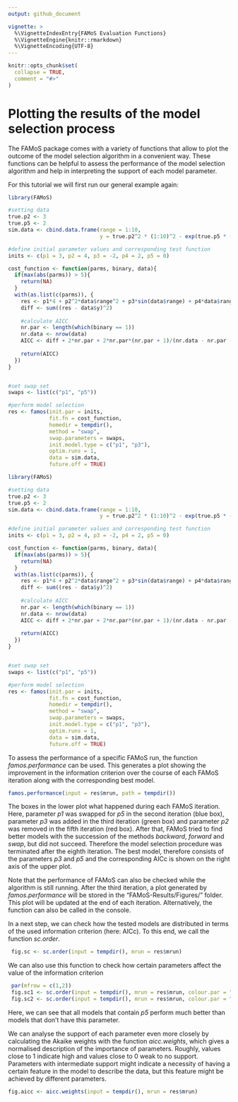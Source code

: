 ---
output: github_document

vignette: >
  %\VignetteIndexEntry{FAMoS Evaluation Functions}
  %\VignetteEngine{knitr::rmarkdown}
  %\VignetteEncoding{UTF-8}
---

```{r setup, include = FALSE, echo = FALSE}
knitr::opts_chunk$set(
  collapse = TRUE,
  comment = "#>"
)
```
# Plotting the results of the model selection process

The FAMoS package comes with a variety of functions that allow to plot the outcome of the model selection algorithm in a convenient way. These functions can be helpful to assess the performance of the model selection algorithm and help in interpreting the support of each model parameter.

For this tutorial we will first run our general example again:

```{r createdata, include = F, results='hide',warning=FALSE}
library(FAMoS)

#setting data
true.p2 <- 3
true.p5 <- 2
sim.data <- cbind.data.frame(range = 1:10, 
                             y = true.p2^2 * (1:10)^2 - exp(true.p5 * (1:10)))

#define initial parameter values and corresponding test function
inits <- c(p1 = 3, p2 = 4, p3 = -2, p4 = 2, p5 = 0)

cost_function <- function(parms, binary, data){
  if(max(abs(parms)) > 5){
    return(NA)
  }
  with(as.list(c(parms)), {
    res <- p1*4 + p2^2*data$range^2 + p3*sin(data$range) + p4*data$range - exp(p5*data$range)
    diff <- sum((res - data$y)^2)
    
    #calculate AICC
    nr.par <- length(which(binary == 1))
    nr.data <- nrow(data)
    AICC <- diff + 2*nr.par + 2*nr.par*(nr.par + 1)/(nr.data - nr.par -1)
    
    return(AICC)
  })
}


#set swap set
swaps <- list(c("p1", "p5"))

#perform model selection
res <- famos(init.par = inits,
             fit.fn = cost_function,
             homedir = tempdir(),
             method = "swap",
             swap.parameters = swaps,
             init.model.type = c("p1", "p3"),
             optim.runs = 1,
             data = sim.data,
             future.off = TRUE) 
```

```{r createdata2, eval=FALSE}
library(FAMoS)

#setting data
true.p2 <- 3
true.p5 <- 2
sim.data <- cbind.data.frame(range = 1:10, 
                             y = true.p2^2 * (1:10)^2 - exp(true.p5 * (1:10)))

#define initial parameter values and corresponding test function
inits <- c(p1 = 3, p2 = 4, p3 = -2, p4 = 2, p5 = 0)

cost_function <- function(parms, binary, data){
  if(max(abs(parms)) > 5){
    return(NA)
  }
  with(as.list(c(parms)), {
    res <- p1*4 + p2^2*data$range^2 + p3*sin(data$range) + p4*data$range - exp(p5*data$range)
    diff <- sum((res - data$y)^2)
    
    #calculate AICC
    nr.par <- length(which(binary == 1))
    nr.data <- nrow(data)
    AICC <- diff + 2*nr.par + 2*nr.par*(nr.par + 1)/(nr.data - nr.par -1)
    
    return(AICC)
  })
}


#set swap set
swaps <- list(c("p1", "p5"))

#perform model selection
res <- famos(init.par = inits,
             fit.fn = cost_function,
             homedir = tempdir(),
             method = "swap",
             swap.parameters = swaps,
             init.model.type = c("p1", "p3"),
             optim.runs = 1,
             data = sim.data,
             future.off = TRUE) 
```

To assess the performance of a specific FAMoS run, the function _famos.performance_ can be used. This generates a plot showing the improvement in the information criterion over the course of each FAMoS iteration along with the corresponding best model.

```{r famosperformance, echo = T, fig.width = 4, fig.align= "center", fig.height=6 }
famos.performance(input = res$mrun, path = tempdir())
```

The boxes in the lower plot what happened during each FAMoS iteration. Here, parameter _p1_ was swapped for _p5_ in the second iteration (blue box), parameter _p3_ was added in the third iteration (green box) and parameter _p2_ was removed in the fifth iteration (red box). After that, FAMoS tried to find better models with the succession of the methods _backward_, _forward_ and _swap_, but did not succeed. Therefore the model selection procedure was terminated after the eighth iteration. The best model, therefore consists of the parameters _p3_ and _p5_ and the corresponding AICc is shown on the right axis of the upper plot.

Note that the performance of FAMoS can also be checked while the algorithm is still running. After the third iteration, a plot generated by _famos.performance_ will be stored in the "FAMoS-Results/Figures/" folder. This plot will be updated at the end of each iteration. Alternatively, the function can also be called in the console.

In a next step, we can check how the tested models are distributed in terms of the used information criterion (here: AICc). To this end, we call the function _sc.order_.

```{r sc.order, echo = T, fig.width = 4, fig.align= "center", fig.height=4}
 fig.sc <- sc.order(input = tempdir(), mrun = res$mrun)
```

We can also use this function to check how certain parameters affect the value of the information criterion

```{r sc.order2,echo = T, fig.width = 8, fig.align= "center", fig.height=4}
 par(mfrow = c(1,2))
 fig.sc1 <- sc.order(input = tempdir(), mrun = res$mrun, colour.par = "p1")
 fig.sc2 <- sc.order(input = tempdir(), mrun = res$mrun, colour.par = "p5")

```

Here, we can see that all models that contain _p5_ perform much better than models that don't have this parameter.

We can analyse the support of each parameter even more closely by calculating the Akaike weights with the function _aicc.weights_, which gives a normalised description of the importance of parameters. Roughly, values close to 1 indicate high and values close to 0 weak to no support. Parameters with intermediate support might indicate a necessity of having a certain feature in the model to describe the data, but this feature might be achieved by different parameters.

```{r aicc.weights,echo = T, fig.width = 4, fig.align= "center", fig.height=4}
fig.aicc <- aicc.weights(input = tempdir(), mrun = res$mrun)
```
